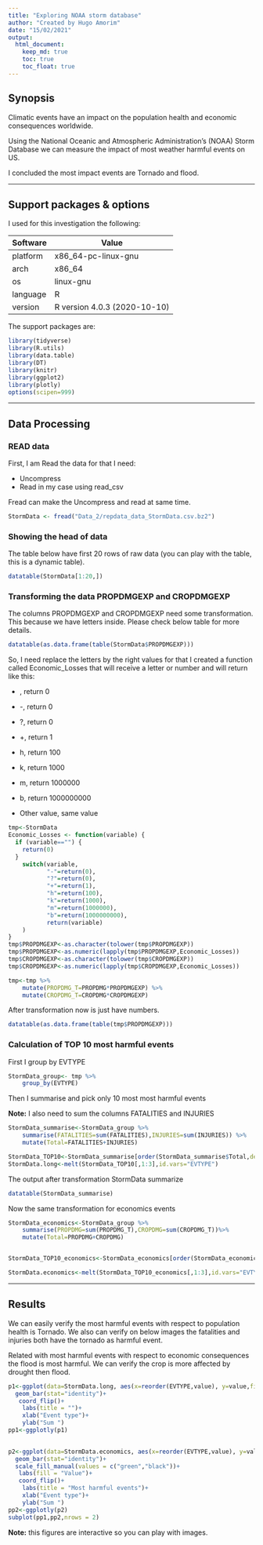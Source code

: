 ```yaml
---
title: "Exploring NOAA storm database"
author: "Created by Hugo Amorim"
date: "15/02/2021"
output: 
  html_document:
    keep_md: true
    toc: true
    toc_float: true
---
```


## Synopsis

Climatic events have an impact on the population health and economic consequences worldwide.

Using the National Oceanic and Atmospheric Administration's (NOAA) Storm Database we can measure the impact of most weather harmful events on US.

I concluded the most impact events are Tornado and flood.

------------------------------------------------------------------------

## Support packages & options

I used for this investigation the following:

| Software | Value                        |
|----------|------------------------------|
| platform | x86_64-pc-linux-gnu          |
| arch     | x86_64                       |
| os       | linux-gnu                    |
| language | R                            |
| version  | R version 4.0.3 (2020-10-10) |

The support packages are:

```r
library(tidyverse)
library(R.utils)
library(data.table)
library(DT)
library(knitr)
library(ggplot2)
library(plotly)
options(scipen=999)
```

------------------------------------------------------------------------

## Data Processing

### READ data

First, I am Read the data for that I need:

-   Uncompress
-   Read in my case using read_csv

Fread can make the Uncompress and read at same time.

```r
StormData <- fread("Data_2/repdata_data_StormData.csv.bz2")
```

### Showing the head of data 

The table below have first 20 rows of raw data (you can play with the table, this is a dynamic table).

```r
datatable(StormData[1:20,])
```

### Transforming the data PROPDMGEXP and CROPDMGEXP

The columns PROPDMGEXP and CROPDMGEXP need some transformation. This because we have letters inside. Please check below table for more details.

```r
datatable(as.data.frame(table(StormData$PROPDMGEXP)))
```

So, I need replace the letters by the right values for that I created a function called Economic_Losses that will receive a letter or number and will return like this:

-    , return 0

-   -, return 0

-   ?, return 0

-   +, return 1

-   h, return 100

-   k, return 1000

-   m, return 1000000

-   b, return 1000000000

-   Other value, same value

```r
tmp<-StormData
Economic_Losses <- function(variable) {
  if (variable=="") {
    return(0)
  }
    switch(variable,
           "-"=return(0),
           "?"=return(0),
           "+"=return(1),
           "h"=return(100),
           "k"=return(1000),
           "m"=return(1000000),
           "b"=return(1000000000),
           return(variable)
    )
}
tmp$PROPDMGEXP<-as.character(tolower(tmp$PROPDMGEXP))
tmp$PROPDMGEXP<-as.numeric(lapply(tmp$PROPDMGEXP,Economic_Losses))
tmp$CROPDMGEXP<-as.character(tolower(tmp$CROPDMGEXP))
tmp$CROPDMGEXP<-as.numeric(lapply(tmp$CROPDMGEXP,Economic_Losses))

tmp<-tmp %>% 
    mutate(PROPDMG_T=PROPDMG*PROPDMGEXP) %>% 
    mutate(CROPDMG_T=CROPDMG*CROPDMGEXP)
```

After transformation now is just have numbers.

```r
datatable(as.data.frame(table(tmp$PROPDMGEXP)))
```

### Calculation of TOP 10 most harmful events

First I group by EVTYPE

```r
StormData_group<- tmp %>% 
    group_by(EVTYPE)
```

Then I summarise and pick only 10 most most harmful events

**Note:** I also need to sum the columns FATALITIES and INJURIES

```r
StormData_summarise<-StormData_group %>% 
    summarise(FATALITIES=sum(FATALITIES),INJURIES=sum(INJURIES)) %>%
    mutate(Total=FATALITIES+INJURIES)

StormData_TOP10<-StormData_summarise[order(StormData_summarise$Total,decreasing = TRUE),][1:10,]
StormData.long<-melt(StormData_TOP10[,1:3],id.vars="EVTYPE")

```

The output after transformation StormData summarize

```r
datatable(StormData_summarise)
```
Now the same transformation for economics events 

```r

StormData_economics<-StormData_group %>% 
    summarise(PROPDMG=sum(PROPDMG_T),CROPDMG=sum(CROPDMG_T))%>%
    mutate(Total=PROPDMG+CROPDMG)


StormData_TOP10_economics<-StormData_economics[order(StormData_economics$Total,decreasing =TRUE),][1:10,]

StormData.economics<-melt(StormData_TOP10_economics[,1:3],id.vars="EVTYPE")
```

------------------------------------------------------------------------

## Results

We can easily verify the most harmful events with respect to population health is Tornado. We also can verify on below images the fatalities and injuries both have the tornado as harmful event. 

Related with most harmful events with respect to economic consequences the flood is most harmful. We can verify the crop is more affected by drought then flood.

```r
p1<-ggplot(data=StormData.long, aes(x=reorder(EVTYPE,value), y=value,fill=variable)) +
  geom_bar(stat="identity")+
   coord_flip()+
    labs(title = "")+
    xlab("Event type")+
    ylab("Sum ")
pp1<-ggplotly(p1) 
  
```

```r
p2<-ggplot(data=StormData.economics, aes(x=reorder(EVTYPE,value), y=value,fill=variable)) +
  geom_bar(stat="identity")+
  scale_fill_manual(values = c("green","black"))+
   labs(fill = "Value")+
   coord_flip()+
    labs(title = "Most harmful events")+
    xlab("Event type")+
    ylab("Sum ")
pp2<-ggplotly(p2)
subplot(pp1,pp2,nrows = 2)

```

**Note:** this figures are interactive so you can play with images.
